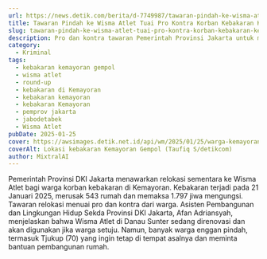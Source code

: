 ```yaml
---
url: https://news.detik.com/berita/d-7749987/tawaran-pindah-ke-wisma-atlet-tuai-pro-kontra-korban-kebakaran-kemayoran
title: Tawaran Pindah ke Wisma Atlet Tuai Pro Kontra Korban Kebakaran Kemayoran
slug: tawaran-pindah-ke-wisma-atlet-tuai-pro-kontra-korban-kebakaran-kemayoran
description: Pro dan kontra tawaran Pemerintah Provinsi Jakarta untuk merelokasi warga korban kebakaran Kemayoran ke Wisma Atlet.
category:
  - Kriminal
tags:
  - kebakaran kemayoran gempol
  - wisma atlet
  - round-up
  - kebakaran di Kemayoran
  - kebakaran kemayoran
  - kebakaran Kemayoran
  - pemprov jakarta
  - jabodetabek
  - Wisma Atlet
pubDate: 2025-01-25
cover: https://awsimages.detik.net.id/api/wm/2025/01/25/warga-kemayoran-gempol-menceritakan-momen-kebakaran-besar-yang-terjadi-sangat-cepat-pada-dini-hari-mereka-lalu-menyelamatkan-d-1_169.jpeg?wid=54&w=650&v=1&t=jpeg
coverAlt: Lokasi kebakaran Kemayoran Gempol (Taufiq S/detikcom)
author: MixtralAI
---
```

Pemerintah Provinsi DKI Jakarta menawarkan relokasi sementara ke Wisma Atlet bagi warga korban kebakaran di Kemayoran. Kebakaran terjadi pada 21 Januari 2025, merusak 543 rumah dan memaksa 1.797 jiwa mengungsi. Tawaran relokasi menuai pro dan kontra dari warga. Asisten Pembangunan dan Lingkungan Hidup Sekda Provinsi DKI Jakarta, Afan Adriansyah, menjelaskan bahwa Wisma Atlet di Danau Sunter sedang direnovasi dan akan digunakan jika warga setuju. Namun, banyak warga enggan pindah, termasuk Tjukup (70) yang ingin tetap di tempat asalnya dan meminta bantuan pembangunan rumah.
